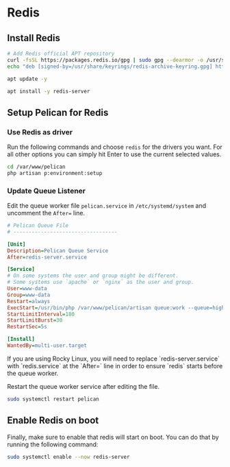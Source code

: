 
# Redis

## Install Redis

```sh
# Add Redis official APT repository
curl -fsSL https://packages.redis.io/gpg | sudo gpg --dearmor -o /usr/share/keyrings/redis-archive-keyring.gpg
echo "deb [signed-by=/usr/share/keyrings/redis-archive-keyring.gpg] https://packages.redis.io/deb $(lsb_release -cs) main" | sudo tee /etc/apt/sources.list.d/redis.list

apt update -y

apt install -y redis-server
```

## Setup Pelican for Redis

### Use Redis as driver

Run the following commands and choose `redis` for the drivers you want. For all other options you can simply hit Enter to use the current selected values.

```sh
cd /var/www/pelican
php artisan p:environment:setup
```

### Update Queue Listener

Edit the queue worker file `pelican.service` in `/etc/systemd/system` and uncomment the `After=` line.

```ini {6} title="/etc/systemd/system/pelican.service"
# Pelican Queue File
# ----------------------------------

[Unit]
Description=Pelican Queue Service
After=redis-server.service

[Service]
# On some systems the user and group might be different.
# Some systems use `apache` or `nginx` as the user and group.
User=www-data
Group=www-data
Restart=always
ExecStart=/usr/bin/php /var/www/pelican/artisan queue:work --queue=high,standard,low --sleep=1 --tries=3
StartLimitInterval=180
StartLimitBurst=30
RestartSec=5s

[Install]
WantedBy=multi-user.target
```

<Admonition type="info" title="Redis on Rocky Linux">
    If you are using Rocky Linux, you will need to replace `redis-server.service` with `redis.service` at the `After=` line in order to ensure `redis` starts before the queue worker.
</Admonition>

Restart the queue worker service after editing the file.

```sh
sudo systemctl restart pelican
```

## Enable Redis on boot

Finally, make sure to enable that redis will start on boot. You can do that by running the following command:

```sh
sudo systemctl enable --now redis-server
```
